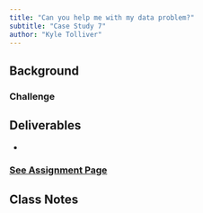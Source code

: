 ```yaml
---
title: "Can you help me with my data problem?"
subtitle: "Case Study 7"
author: "Kyle Tolliver"
---
```


## Background



### Challenge



## Deliverables

* 

### [See Assignment Page](./assign.html)

## Class Notes

